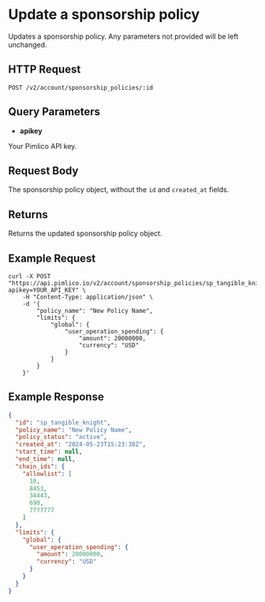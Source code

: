 # Update a sponsorship policy

Updates a sponsorship policy. Any parameters not provided will be left unchanged.

## HTTP Request

`POST /v2/account/sponsorship_policies/:id`

## Query Parameters

- **apikey**

Your Pimlico API key.

## Request Body

The sponsorship policy object, without the `id` and `created_at` fields.

## Returns

Returns the updated sponsorship policy object.

## Example Request

```shell
curl -X POST "https://api.pimlico.io/v2/account/sponsorship_policies/sp_tangible_knight?apikey=YOUR_API_KEY" \
    -H "Content-Type: application/json" \
    -d '{
        "policy_name": "New Policy Name",
        "limits": {
            "global": {
                "user_operation_spending": {
                    "amount": 20000000,
                    "currency": "USD"
                }
            }
        }
    }'
```

## Example Response

```json
{
  "id": "sp_tangible_knight",
  "policy_name": "New Policy Name",
  "policy_status": "active",
  "created_at": "2024-05-23T15:23:38Z",
  "start_time": null,
  "end_time": null,
  "chain_ids": {
    "allowlist": [
      10,
      8453,
      34443,
      690,
      7777777
    ]
  },
  "limits": {
    "global": {
      "user_operation_spending": {
        "amount": 20000000,
        "currency": "USD"
      }
    }
  }
}
```